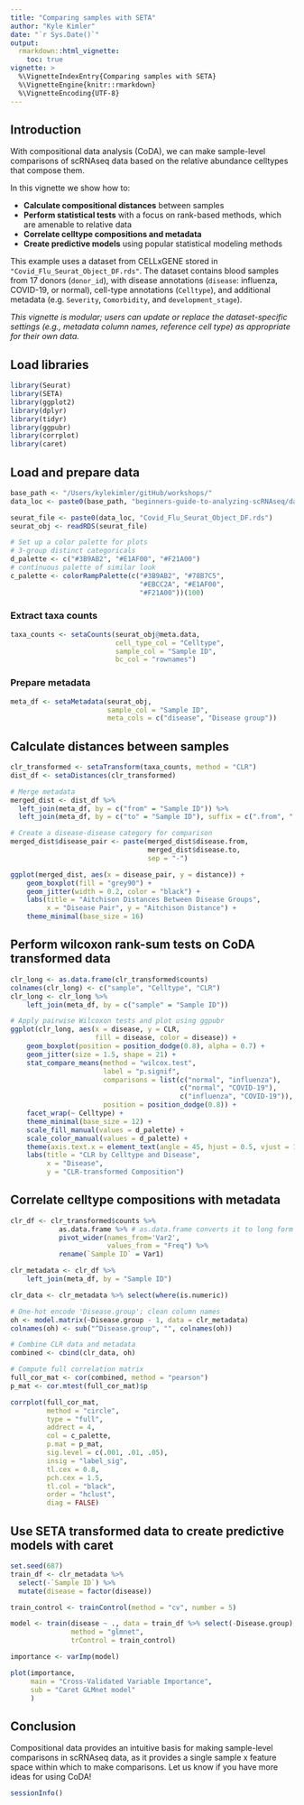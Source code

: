 ```yaml
---
title: "Comparing samples with SETA"
author: "Kyle Kimler"
date: "`r Sys.Date()`"
output:
  rmarkdown::html_vignette:
    toc: true
vignette: >
  %\VignetteIndexEntry{Comparing samples with SETA}
  %\VignetteEngine{knitr::rmarkdown}
  %\VignetteEncoding{UTF-8}
---
```


## Introduction

With compositional data analysis (CoDA), we can make sample-level comparisons of scRNAseq data 
based on the relative abundance celltypes that compose them.

In this vignette we show how to:
  
- **Calculate compositional distances** between samples
- **Perform statistical tests** with a focus on rank-based methods, which are amenable to relative data
- **Correlate celltype compositions and metadata** 
- **Create predictive models** using popular statistical modeling methods

This example uses a dataset from CELLxGENE stored in `"Covid_Flu_Seurat_Object_DF.rds"`. 
The dataset contains blood samples from 17 donors (`donor_id`), with disease annotations (`disease`: influenza, COVID-19, or normal), cell-type annotations (`Celltype`), and additional metadata (e.g. `Severity`, `Comorbidity`, and `development_stage`).

*This vignette is modular; users can update or replace the dataset-specific settings*
*(e.g., metadata column names, reference cell type) as appropriate for their own data.*


## Load libraries 

```r
library(Seurat)
library(SETA)
library(ggplot2)
library(dplyr)
library(tidyr)
library(ggpubr)
library(corrplot)
library(caret)
```


## Load and prepare data

```r
base_path <- "/Users/kylekimler/gitHub/workshops/"
data_loc <- paste0(base_path, "beginners-guide-to-analyzing-scRNAseq/data/")
```

```r
seurat_file <- paste0(data_loc, "Covid_Flu_Seurat_Object_DF.rds")
seurat_obj <- readRDS(seurat_file)
```

```r
# Set up a color palette for plots
# 3-group distinct categoricals
d_palette <- c("#3B9AB2", "#E1AF00", "#F21A00")
# continuous palette of similar look
c_palette <- colorRampPalette(c("#3B9AB2", "#78B7C5",
                                "#EBCC2A", "#E1AF00",
                                "#F21A00"))(100)
```

### Extract taxa counts
```r
taxa_counts <- setaCounts(seurat_obj@meta.data,
                          cell_type_col = "Celltype",
                          sample_col = "Sample ID",
                          bc_col = "rownames")

```


### Prepare metadata
```r
meta_df <- setaMetadata(seurat_obj,
                        sample_col = "Sample ID",
                        meta_cols = c("disease", "Disease group"))
```

## Calculate distances between samples
```r
clr_transformed <- setaTransform(taxa_counts, method = "CLR")
dist_df <- setaDistances(clr_transformed)

# Merge metadata
merged_dist <- dist_df %>%
  left_join(meta_df, by = c("from" = "Sample ID")) %>%
  left_join(meta_df, by = c("to" = "Sample ID"), suffix = c(".from", ".to"))

# Create a disease-disease category for comparison
merged_dist$disease_pair <- paste(merged_dist$disease.from,
                                  merged_dist$disease.to,
                                  sep = "-")
```

```r
ggplot(merged_dist, aes(x = disease_pair, y = distance)) +
    geom_boxplot(fill = "grey90") +
    geom_jitter(width = 0.2, color = "black") +
    labs(title = "Aitchison Distances Between Disease Groups",
         x = "Disease Pair", y = "Aitchison Distance") +
    theme_minimal(base_size = 16)
```


## Perform wilcoxon rank-sum tests on CoDA transformed data
```r
clr_long <- as.data.frame(clr_transformed$counts)
colnames(clr_long) <- c("sample", "Celltype", "CLR")
clr_long <- clr_long %>%
    left_join(meta_df, by = c("sample" = "Sample ID"))
```

```r
# Apply pairwise Wilcoxon tests and plot using ggpubr
ggplot(clr_long, aes(x = disease, y = CLR,
                     fill = disease, color = disease)) +
    geom_boxplot(position = position_dodge(0.8), alpha = 0.7) +
    geom_jitter(size = 1.5, shape = 21) +
    stat_compare_means(method = "wilcox.test",
                       label = "p.signif",
                       comparisons = list(c("normal", "influenza"),
                                          c("normal", "COVID-19"),
                                          c("influenza", "COVID-19")),
                       position = position_dodge(0.8)) +
    facet_wrap(~ Celltype) +
    theme_minimal(base_size = 12) +
    scale_fill_manual(values = d_palette) +
    scale_color_manual(values = d_palette) +
    theme(axis.text.x = element_text(angle = 45, hjust = 0.5, vjust = 1)) +
    labs(title = "CLR by Celltype and Disease",
         x = "Disease",
         y = "CLR-transformed Composition")
```

## Correlate celltype compositions with metadata

```r
clr_df <- clr_transformed$counts %>%
            as.data.frame %>% # as.data.frame converts it to long form
            pivot_wider(names_from='Var2',
                        values_from = "Freq") %>%
            rename(`Sample ID` = Var1)

clr_metadata <- clr_df %>%
    left_join(meta_df, by = "Sample ID")

clr_data <- clr_metadata %>% select(where(is.numeric))

# One-hot encode 'Disease.group'; clean column names
oh <- model.matrix(~Disease.group - 1, data = clr_metadata)
colnames(oh) <- sub("^Disease.group", "", colnames(oh))

# Combine CLR data and metadata
combined <- cbind(clr_data, oh)

# Compute full correlation matrix
full_cor_mat <- cor(combined, method = "pearson")
p_mat <- cor.mtest(full_cor_mat)$p
```
```r
corrplot(full_cor_mat,
         method = "circle",
         type = "full",
         addrect = 4,
         col = c_palette,
         p.mat = p_mat,
         sig.level = c(.001, .01, .05),
         insig = "label_sig",
         tl.cex = 0.8,
         pch.cex = 1.5,
         tl.col = "black",
         order = "hclust",
         diag = FALSE)

```


## Use SETA transformed data to create predictive models with caret

```r
set.seed(687)
train_df <- clr_metadata %>%
  select(-`Sample ID`) %>%
  mutate(disease = factor(disease))

train_control <- trainControl(method = "cv", number = 5)

model <- train(disease ~ ., data = train_df %>% select(-Disease.group),
               method = "glmnet",
               trControl = train_control)

importance <- varImp(model)
```

```r
plot(importance,
     main = "Cross-Validated Variable Importance",
     sub = "Caret GLMnet model"
     )
```


## Conclusion
Compositional data provides an intuitive basis for making sample-level comparisons
in scRNAseq data, as it provides a single sample x feature space within which
to make comparisons. Let us know if you have more ideas for using CoDA! 

```r
sessionInfo()
```